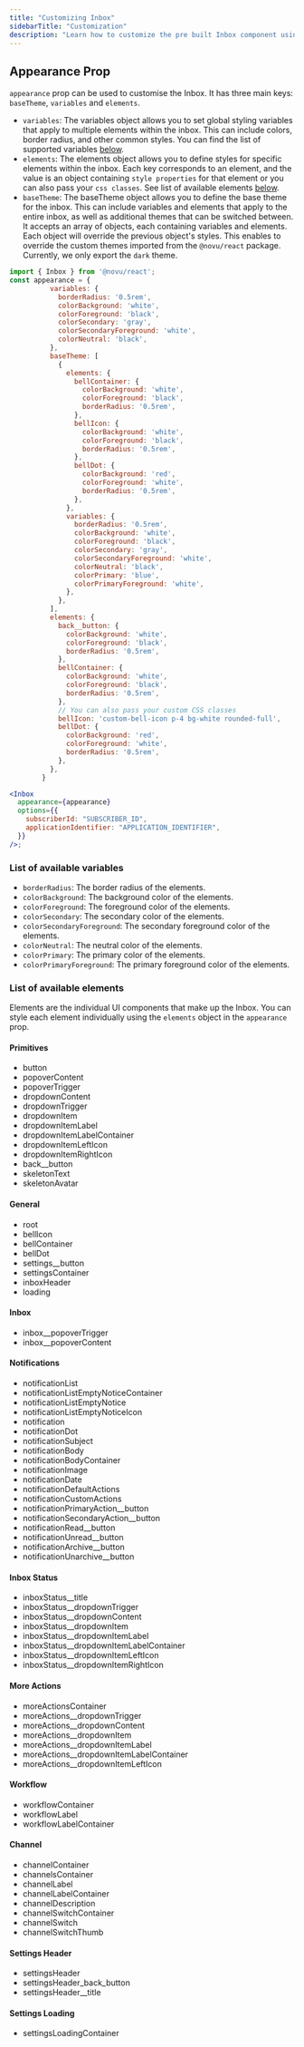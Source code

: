 ```yaml
---
title: "Customizing Inbox"
sidebarTitle: "Customization"
description: "Learn how to customize the pre built Inbox component using the appearance props"
---
```


## Appearance Prop

`appearance` prop can be used to customise the Inbox. It has three main keys: `baseTheme`, `variables` and `elements`.

- `variables`: The variables object allows you to set global styling variables that apply to multiple elements within the inbox. This can include colors, border radius, and other common styles. You can find the list of supported variables [below](#list-of-available-variables).
- `elements`: The elements object allows you to define styles for specific elements within the inbox. Each key corresponds to an element, and the value is an object containing `style properties` for that element or you can also pass your `css classes`.
  See list of available elements [below](#list-of-available-elements).
- `baseTheme`: The baseTheme object allows you to define the base theme for the inbox. This can include variables and elements that apply to the entire inbox, as well as additional themes that can be switched between. It accepts an array of objects, each containing variables and elements. Each object will override the previous object's styles.
  This enables to override the custom themes imported from the `@novu/react` package.
  Currently, we only export the `dark` theme.

```jsx
import { Inbox } from '@novu/react';
const appearance = {
          variables: {
            borderRadius: '0.5rem',
            colorBackground: 'white',
            colorForeground: 'black',
            colorSecondary: 'gray',
            colorSecondaryForeground: 'white',
            colorNeutral: 'black',
          },
          baseTheme: [
            {
              elements: {
                bellContainer: {
                  colorBackground: 'white',
                  colorForeground: 'black',
                  borderRadius: '0.5rem',
                },
                bellIcon: {
                  colorBackground: 'white',
                  colorForeground: 'black',
                  borderRadius: '0.5rem',
                },
                bellDot: {
                  colorBackground: 'red',
                  colorForeground: 'white',
                  borderRadius: '0.5rem',
                },
              },
              variables: {
                borderRadius: '0.5rem',
                colorBackground: 'white',
                colorForeground: 'black',
                colorSecondary: 'gray',
                colorSecondaryForeground: 'white',
                colorNeutral: 'black',
                colorPrimary: 'blue',
                colorPrimaryForeground: 'white',
              },
            },
          ],
          elements: {
            back__button: {
              colorBackground: 'white',
              colorForeground: 'black',
              borderRadius: '0.5rem',
            },
            bellContainer: {
              colorBackground: 'white',
              colorForeground: 'black',
              borderRadius: '0.5rem',
            },
            // You can also pass your custom CSS classes
            bellIcon: 'custom-bell-icon p-4 bg-white rounded-full',
            bellDot: {
              colorBackground: 'red',
              colorForeground: 'white',
              borderRadius: '0.5rem',
            },
          },
        }

<Inbox
  appearance={appearance}
  options={{
    subscriberId: "SUBSCRIBER_ID",
    applicationIdentifier: "APPLICATION_IDENTIFIER",
  }}
/>;
```

### List of available variables

- `borderRadius`: The border radius of the elements.
- `colorBackground`: The background color of the elements.
- `colorForeground`: The foreground color of the elements.
- `colorSecondary`: The secondary color of the elements.
- `colorSecondaryForeground`: The secondary foreground color of the elements.
- `colorNeutral`: The neutral color of the elements.
- `colorPrimary`: The primary color of the elements.
- `colorPrimaryForeground`: The primary foreground color of the elements.

### List of available elements

Elements are the individual UI components that make up the Inbox. You can style each element individually using the `elements` object in the `appearance` prop.

#### Primitives

- button
- popoverContent
- popoverTrigger
- dropdownContent
- dropdownTrigger
- dropdownItem
- dropdownItemLabel
- dropdownItemLabelContainer
- dropdownItemLeftIcon
- dropdownItemRightIcon
- back\_\_button
- skeletonText
- skeletonAvatar

#### General

- root
- bellIcon
- bellContainer
- bellDot
- settings\_\_button
- settingsContainer
- inboxHeader
- loading

#### Inbox

- inbox\_\_popoverTrigger
- inbox\_\_popoverContent

#### Notifications

- notificationList
- notificationListEmptyNoticeContainer
- notificationListEmptyNotice
- notificationListEmptyNoticeIcon
- notification
- notificationDot
- notificationSubject
- notificationBody
- notificationBodyContainer
- notificationImage
- notificationDate
- notificationDefaultActions
- notificationCustomActions
- notificationPrimaryAction\_\_button
- notificationSecondaryAction\_\_button
- notificationRead\_\_button
- notificationUnread\_\_button
- notificationArchive\_\_button
- notificationUnarchive\_\_button

#### Inbox Status

- inboxStatus\_\_title
- inboxStatus\_\_dropdownTrigger
- inboxStatus\_\_dropdownContent
- inboxStatus\_\_dropdownItem
- inboxStatus\_\_dropdownItemLabel
- inboxStatus\_\_dropdownItemLabelContainer
- inboxStatus\_\_dropdownItemLeftIcon
- inboxStatus\_\_dropdownItemRightIcon

#### More Actions

- moreActionsContainer
- moreActions\_\_dropdownTrigger
- moreActions\_\_dropdownContent
- moreActions\_\_dropdownItem
- moreActions\_\_dropdownItemLabel
- moreActions\_\_dropdownItemLabelContainer
- moreActions\_\_dropdownItemLeftIcon

#### Workflow

- workflowContainer
- workflowLabel
- workflowLabelContainer

#### Channel

- channelContainer
- channelsContainer
- channelLabel
- channelLabelContainer
- channelDescription
- channelSwitchContainer
- channelSwitch
- channelSwitchThumb

#### Settings Header

- settingsHeader
- settingsHeader_back_button
- settingsHeader\_\_title

#### Settings Loading

- settingsLoadingContainer
